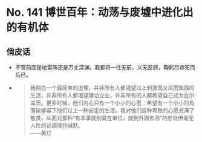 # No. 141 博世百年：动荡与废墟中进化出的有机体

## 俏皮话

- 不管前面是地雷阵还是万丈深渊，我都将一往无前，义无反顾，鞠躬尽瘁死而后已。

- > 我明白一个最简单的道理，并非所有人都渴望过上刺激而又风雨飘摇的生活，并非所有人都渴望建功立业，并非所有的人都希望自己成为比尔·盖茨。更多时候，他们内心只有一个小小的心愿：希望有一个小小的角落能够容下他们过上一种安定的生活。我对他们这种卑微的心愿充满了敬畏，从而对那种“有本事就别窝在单位，就到外面去闯”的悲壮但毫无人性的论调保持缄默。  
    ——黄灯
